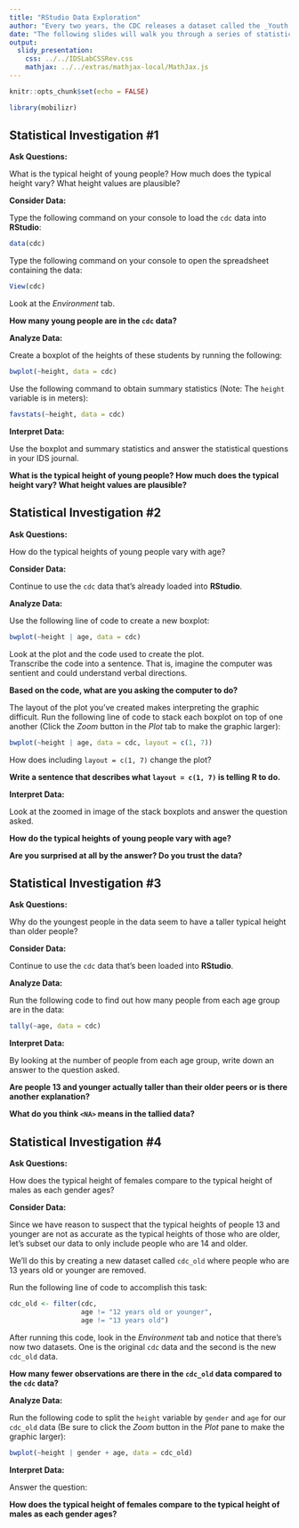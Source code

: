 ```yaml
---
title: "RStudio Data Exploration"
author: "Every two years, the CDC releases a dataset called the _Youth Risk Behavior Survey_ which monitors the activities that young people engage in and records demographic information about the students. Now that we've learned how to make and interpret boxplots using the median, inter-quartile range (IQR), maximum and minimum, let's use this new data skill, and the data cycle, to analyze the `cdc` data."
date: "The following slides will walk you through a series of statistical investigations using the 'cdc' data. Answer the questions in **red** in your IDS Journals."
output: 
  slidy_presentation: 
    css: ../../IDSLabCSSRev.css
    mathjax: ../../extras/mathjax-local/MathJax.js
---
```


```r
knitr::opts_chunk$set(echo = FALSE)
```

```r
library(mobilizr)
```

## Statistical Investigation #1  

<b>Ask Questions:</b>  

What is the typical height of young people? How much does the typical height vary? What height values are plausible?

<b>Consider Data:</b> 

Type the following command on your console to load the `cdc` data into <b>RStudio</b>:  

```r
data(cdc)
```

Type the following command on your console to open the spreadsheet containing the data:  

```r
View(cdc)
```

Look at the _Environment_ tab.  

**How many young people are in the `cdc` data?**

<b>Analyze Data:</b>  

Create a boxplot of the heights of these students by running the following:  

```r
bwplot(~height, data = cdc)
```

Use the following command to obtain summary statistics (Note: The `height` variable is in meters):

```r
favstats(~height, data = cdc)
```

<b>Interpret Data:</b>   

Use the boxplot and summary statistics and answer the statistical questions in your IDS journal.  

**What is the typical height of young people? How much does the typical height vary? What height values are plausible?**

## Statistical Investigation #2

<b>Ask Questions:</b>  

How do the typical heights of young people vary with age?  

<b>Consider Data:</b>  

Continue to use the `cdc` data that's already loaded into <b>RStudio</b>.  

<b>Analyze Data:</b>  

Use the following line of code to create a new boxplot:  

```r
bwplot(~height | age, data = cdc)
```

Look at the plot and the code used to create the plot.  
Transcribe the code into a sentence. That is, imagine the computer was sentient and could understand verbal directions.  

**Based on the code, what are you asking the computer to do?**  

The layout of the plot you've created makes interpreting the graphic difficult. Run the following line of code to stack each boxplot on top of one another (Click the _Zoom_ button in the _Plot_ tab to make the graphic larger):  

```r
bwplot(~height | age, data = cdc, layout = c(1, 7))
```

How does including `layout = c(1, 7)` change the plot?  

**Write a sentence that describes what `layout = c(1, 7)` is telling <b>R</b> to do.**   

<b>Interpret Data:</b>  

Look at the zoomed in image of the stack boxplots and answer the question asked.  

**How do the typical heights of young people vary with age?**  

**Are you surprised at all by the answer? Do you trust the data?**

## Statistical Investigation #3

<b>Ask Questions:</b>   

Why do the youngest people in the data seem to have a taller typical height than older people?

<b>Consider Data:</b>   

Continue to use the `cdc` data that's been loaded into <b>RStudio</b>.

<b>Analyze Data:</b>   

Run the following code to find out how many people from each age group are in the data:
```r
tally(~age, data = cdc)
```

<b>Interpret Data:</b>   

By looking at the number of people from each age group, write down an answer to the question asked.  

**Are people 13 and younger actually taller than their older peers or is there another explanation?**  

**What do you think `<NA>` means in the tallied data?**

## Statistical Investigation #4

<b>Ask Questions:</b>   

How does the typical height of females compare to the typical height of males as each gender ages?  

<b>Consider Data:</b>  

Since we have reason to suspect that the typical heights of people 13 and younger are not as accurate as the typical heights of those who are older, let's subset our data to only include people who are 14 and older.  

We'll do this by creating a new dataset called `cdc_old` where people who are 13 years old or younger are removed.  

Run the following line of code to accomplish this task:  

```r
cdc_old <- filter(cdc, 
                  age != "12 years old or younger", 
                  age != "13 years old")
```

After running this code, look in the _Environment_ tab and notice that there's now two datasets. One is the original `cdc` data and the second is the new `cdc_old` data.  

**How many fewer observations are there in the `cdc_old` data compared to the `cdc` data?**

<b>Analyze Data:</b>  

Run the following code to split the `height` variable by `gender` and `age` for our `cdc_old` data (Be sure to click the _Zoom_ button in the _Plot_ pane to make the graphic larger):  

```r
bwplot(~height | gender + age, data = cdc_old)
```

<b>Interpret Data:</b>  

Answer the question:

**How does the typical height of females compare to the typical height of males as each gender ages?**
